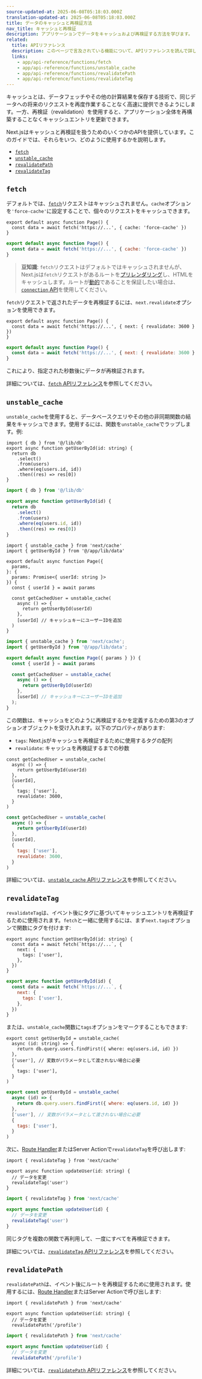 ```yaml
---
source-updated-at: 2025-06-08T05:18:03.000Z
translation-updated-at: 2025-06-08T05:18:03.000Z
title: データのキャッシュと再検証方法
nav_title: キャッシュと再検証
description: アプリケーションでデータをキャッシュおよび再検証する方法を学びます。
related:
  title: APIリファレンス
  description: このページで言及されている機能について、APIリファレンスを読んで詳しく学びましょう。
  links:
    - app/api-reference/functions/fetch
    - app/api-reference/functions/unstable_cache
    - app/api-reference/functions/revalidatePath
    - app/api-reference/functions/revalidateTag
---
```


キャッシュとは、データフェッチやその他の計算結果を保存する技術で、同じデータへの将来のリクエストを再度作業することなく高速に提供できるようにします。一方、再検証（revalidation）を使用すると、アプリケーション全体を再構築することなくキャッシュエントリを更新できます。

Next.jsはキャッシュと再検証を扱うためのいくつかのAPIを提供しています。このガイドでは、それらをいつ、どのように使用するかを説明します。

- [`fetch`](#fetch)
- [`unstable_cache`](#unstable_cache)
- [`revalidatePath`](#revalidatepath)
- [`revalidateTag`](#revalidatetag)

## `fetch`

デフォルトでは、[`fetch`](/docs/app/api-reference/functions/fetch)リクエストはキャッシュされません。`cache`オプションを`'force-cache'`に設定することで、個々のリクエストをキャッシュできます。

```tsx filename="app/page.tsx" switcher
export default async function Page() {
  const data = await fetch('https://...', { cache: 'force-cache' })
}
```

```jsx filename="app/page.jsx" switcher
export default async function Page() {
  const data = await fetch('https://...', { cache: 'force-cache' })
}
```

> **豆知識**: `fetch`リクエストはデフォルトではキャッシュされませんが、Next.jsは`fetch`リクエストがあるルートを[プリレンダリング](/docs/app/getting-started/partial-prerendering#static-rendering)し、HTMLをキャッシュします。ルートが[動的](/docs/app/getting-started/partial-prerendering#dynamic-rendering)であることを保証したい場合は、[`connection` API](/docs/app/api-reference/functions/connection)を使用してください。

`fetch`リクエストで返されたデータを再検証するには、`next.revalidate`オプションを使用できます。

```tsx filename="app/page.tsx" switcher
export default async function Page() {
  const data = await fetch('https://...', { next: { revalidate: 3600 } })
}
```

```jsx filename="app/page.jsx" switcher
export default async function Page() {
  const data = await fetch('https://...', { next: { revalidate: 3600 } })
}
```

これにより、指定された秒数後にデータが再検証されます。

詳細については、[`fetch` APIリファレンス](/docs/app/api-reference/functions/fetch)を参照してください。

## `unstable_cache`

`unstable_cache`を使用すると、データベースクエリやその他の非同期関数の結果をキャッシュできます。使用するには、関数を`unstable_cache`でラップします。例:

```tsx filename="app/lib/data.ts swichter
import { db } from '@/lib/db'
export async function getUserById(id: string) {
  return db
    .select()
    .from(users)
    .where(eq(users.id, id))
    .then((res) => res[0])
}
```

```jsx filename="app/lib/data.js" switcher
import { db } from '@/lib/db'

export async function getUserById(id) {
  return db
    .select()
    .from(users)
    .where(eq(users.id, id))
    .then((res) => res[0])
}
```

```tsx filename="app/page.tsx" highlight={2,11,13} switcher
import { unstable_cache } from 'next/cache'
import { getUserById } from '@/app/lib/data'

export default async function Page({
  params,
}: {
  params: Promise<{ userId: string }>
}) {
  const { userId } = await params

  const getCachedUser = unstable_cache(
    async () => {
      return getUserById(userId)
    },
    [userId] // キャッシュキーにユーザーIDを追加
  )
}
```

```jsx filename="app/page.jsx" highlight={2,7,9} switcher
import { unstable_cache } from 'next/cache';
import { getUserById } from '@/app/lib/data';

export default async function Page({ params } }) {
  const { userId } = await params

  const getCachedUser = unstable_cache(
    async () => {
      return getUserById(userId)
    },
    [userId] // キャッシュキーにユーザーIDを追加
  );
}
```

この関数は、キャッシュをどのように再検証するかを定義するための第3のオプションオブジェクトを受け入れます。以下のプロパティがあります:

- `tags`: Next.jsがキャッシュを再検証するために使用するタグの配列
- `revalidate`: キャッシュを再検証するまでの秒数

```tsx filename="app/page.tsx" highlight={6-9} switcher
const getCachedUser = unstable_cache(
  async () => {
    return getUserById(userId)
  },
  [userId],
  {
    tags: ['user'],
    revalidate: 3600,
  }
)
```

```jsx filename="app/page.js" highlight={6-9} switcher
const getCachedUser = unstable_cache(
  async () => {
    return getUserById(userId)
  },
  [userId],
  {
    tags: ['user'],
    revalidate: 3600,
  }
)
```

詳細については、[`unstable_cache` APIリファレンス](/docs/app/api-reference/functions/unstable_cache)を参照してください。

## `revalidateTag`

`revalidateTag`は、イベント後にタグに基づいてキャッシュエントリを再検証するために使用されます。`fetch`と一緒に使用するには、まず`next.tags`オプションで関数にタグを付けます:

```tsx filename="app/lib/data.ts" highlight={3-5} switcher
export async function getUserById(id: string) {
  const data = await fetch(`https://...`, {
    next: {
      tags: ['user'],
    },
  })
}
```

```jsx filename="app/lib/data.js" highlight={3-5} switcher
export async function getUserById(id) {
  const data = await fetch(`https://...`, {
    next: {
      tags: ['user'],
    },
  })
}
```

または、`unstable_cache`関数に`tags`オプションをマークすることもできます:

```tsx filename="app/lib/data.ts" highlight={6-8} switcher
export const getUserById = unstable_cache(
  async (id: string) => {
    return db.query.users.findFirst({ where: eq(users.id, id) })
  },
  ['user'], // 変数がパラメータとして渡されない場合に必要
  {
    tags: ['user'],
  }
)
```

```jsx filename="app/lib/data.js" highlight={6-8} switcher
export const getUserById = unstable_cache(
  async (id) => {
    return db.query.users.findFirst({ where: eq(users.id, id) })
  },
  ['user'], // 変数がパラメータとして渡されない場合に必要
  {
    tags: ['user'],
  }
)
```

次に、[Route Handler](/docs/app/api-reference/file-conventions/route)またはServer Actionで`revalidateTag`を呼び出します:

```tsx filename="app/lib/actions.ts" highlight={1} switcher
import { revalidateTag } from 'next/cache'

export async function updateUser(id: string) {
  // データを変更
  revalidateTag('user')
}
```

```jsx filename="app/lib/actions.js" highlight={1} switcher
import { revalidateTag } from 'next/cache'

export async function updateUser(id) {
  // データを変更
  revalidateTag('user')
}
```

同じタグを複数の関数で再利用して、一度にすべてを再検証できます。

詳細については、[`revalidateTag` APIリファレンス](/docs/app/api-reference/functions/revalidateTag)を参照してください。

## `revalidatePath`

`revalidatePath`は、イベント後にルートを再検証するために使用されます。使用するには、[Route Handler](/docs/app/api-reference/file-conventions/route)またはServer Actionで呼び出します:

```tsx filename="app/lib/actions.ts" highlight={1} switcher
import { revalidatePath } from 'next/cache'

export async function updateUser(id: string) {
  // データを変更
  revalidatePath('/profile')
```

```jsx filename="app/lib/actions.js" highlight={1} switcher
import { revalidatePath } from 'next/cache'

export async function updateUser(id) {
  // データを変更
  revalidatePath('/profile')
```

詳細については、[`revalidatePath` APIリファレンス](/docs/app/api-reference/functions/revalidatePath)を参照してください。